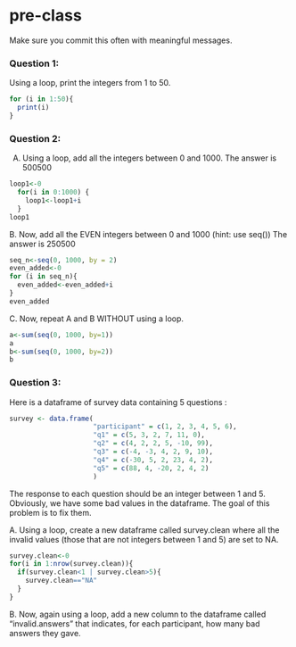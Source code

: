 # pre-class


Make sure you commit this often with meaningful messages. 




### Question 1:

Using a loop, print the integers from 1 to 50. 

```r
for (i in 1:50){
  print(i)
}
```

### Question 2:

A.  Using a loop, add all the integers between 0 and 1000.
The answer is 500500
```r
loop1<-0
  for(i in 0:1000) {
    loop1<-loop1+i
  }
loop1
```
B. Now, add all the EVEN integers between 0 and 1000 (hint: use seq())
The answer is 250500
```r
seq_n<-seq(0, 1000, by = 2)
even_added<-0
for (i in seq_n){
  even_added<-even_added+i
}
even_added
```
C. Now, repeat A and B WITHOUT using a loop.

```r
a<-sum(seq(0, 1000, by=1))
a
b<-sum(seq(0, 1000, by=2))
b
```
### Question 3:

Here is a dataframe of survey data containing 5 questions :

```r
survey <- data.frame(
                     "participant" = c(1, 2, 3, 4, 5, 6),
                     "q1" = c(5, 3, 2, 7, 11, 0),
                     "q2" = c(4, 2, 2, 5, -10, 99),
                     "q3" = c(-4, -3, 4, 2, 9, 10),
                     "q4" = c(-30, 5, 2, 23, 4, 2),
                     "q5" = c(88, 4, -20, 2, 4, 2)
                     )
```
The response to each question should be an integer between 1 and 5. Obviously, we have some bad values in the dataframe. The goal of this problem is to fix them.

A. Using a loop, create a new dataframe called survey.clean where all the invalid values (those that are not integers between 1 and 5) are set to NA.
```r
survey.clean<-0
for(i in 1:nrow(survey.clean)){
  if(survey.clean<1 | survey.clean>5){
    survey.clean=="NA"
  }
}
```
B. Now, again using a loop, add a new column to the dataframe called “invalid.answers” that indicates, for each participant, how many bad answers they gave.